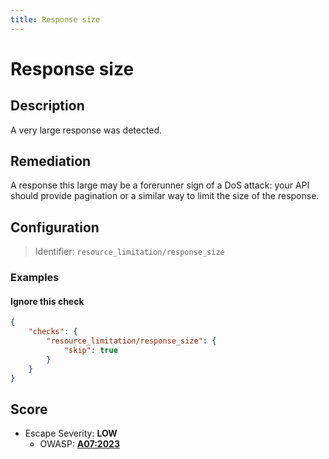 ```yaml
---
title: Response size
---
```


# Response size

## Description

A very large response was detected.


## Remediation

A response this large may be a forerunner sign of a DoS attack: your
API should provide pagination or a similar way to limit the size of the response.




## Configuration

> Identifier: `resource_limitation/response_size`



### Examples



#### Ignore this check

```json
{
    "checks": {
        "resource_limitation/response_size": {
            "skip": true
        }
    }
}
```




## Score

- Escape Severity: **<span className="low-severity">LOW</span>**
  - OWASP: **[A07:2023](https://github.com/OWASP/API-Security/blob/master/editions/2023/en/0xa7-security-misconfiguration.md)**
  
  
  
  
  






